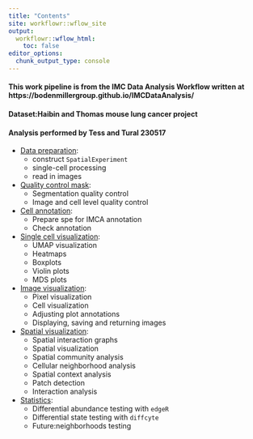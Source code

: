 ```yaml
---
title: "Contents"
site: workflowr::wflow_site
output:
  workflowr::wflow_html:
    toc: false
editor_options:
  chunk_output_type: console
---
```


#### This work pipeline is from the IMC Data Analysis Workflow written at https://bodenmillergroup.github.io/IMCDataAnalysis/

#### Dataset:Haibin and Thomas mouse lung cancer project

#### Analysis performed by Tess and Tural 230517

- [Data preparation](0_prep_data.html):
    - construct `SpatialExperiment`
    - single-cell processing
    - read in images
    
- [Quality control mask](1_QC_mask.html):
    - Segmentation quality control
    - Image and cell level quality control
    
- [Cell annotation](2_IMCA_cell_annotation.html):
    - Prepare spe for IMCA annotation
    - Check annotation
    
- [Single cell visualization](3_dim_red.html):
    - UMAP visualization
    - Heatmaps
    - Boxplots
    - Violin plots
    - MDS plots

- [Image visualization](4_img_vis.html):
    - Pixel visualization
    - Cell visualization
    - Adjusting plot annotations
    - Displaying, saving and returning images
    
- [Spatial visualization](5_spatial_vis.html):
    - Spatial interaction graphs
    - Spatial visualization
    - Spatial community analysis
    - Cellular neighborhood analysis
    - Spatial context analysis
    - Patch detection
    - Interaction analysis

- [Statistics](6_statistics.html):
    - Differential abundance testing with `edgeR`
    - Differential state testing with `diffcyte`
    - Future:neighborhoods testing
